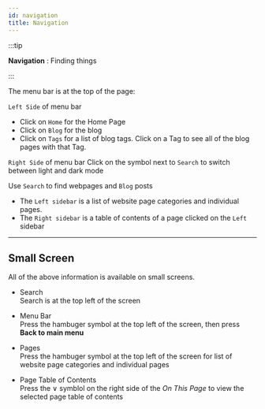 ```yaml
---
id: navigation
title: Navigation
---
```


:::tip

**Navigation** : Finding things
 
:::

The menu bar is at the top of the page:

`Left Side` of menu bar
- Click on `Home` for the Home Page
- Click on `Blog` for the blog
- Click on `Tags` for a list of blog tags. Click on a Tag to see all of the blog pages with that Tag.


`Right Side` of menu bar
Click on the symbol next to `Search` to switch between light and dark mode

Use `Search` to find webpages and `Blog` posts

- The `Left sidebar` is a list of website page categories and individual pages.
- The `Right sidebar` is a table of contents of a page clicked on the `Left` sidebar

---

## Small Screen

All of the above information is available on small screens.

- Search  
Search is at the top left of the screen

- Menu Bar   
Press the hambuger symbol at the top left of the screen, then press **Back to main menu**

- Pages  
Press the hambuger symbol at the top left of the screen for list of website page categories and individual pages

- Page Table of Contents  
Press the ∨ symblol on the right side of the *On This Page* to view the selected page table of contents
